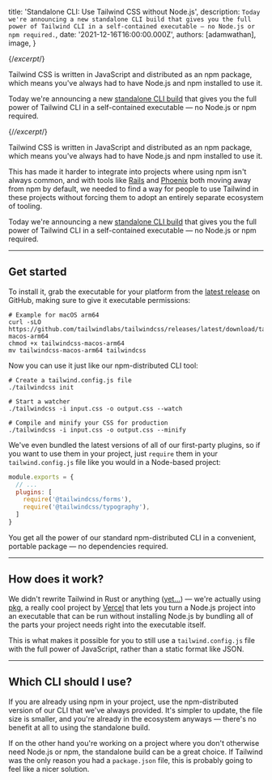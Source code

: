 
  title: 'Standalone CLI: Use Tailwind CSS without Node.js',
  description: `Today we're announcing a new standalone CLI build that gives you the full power of Tailwind CLI in a self-contained executable — no Node.js or npm required.`,
  date: '2021-12-16T16:00:00.000Z',
  authors: [adamwathan],
  image,
}

{/*excerpt*/}

Tailwind CSS is written in JavaScript and distributed as an npm package, which means you've always had to have Node.js and npm installed to use it.

Today we're announcing a new [standalone CLI build](https://github.com/tailwindlabs/tailwindcss/releases/latest) that gives you the full power of Tailwind CLI in a self-contained executable — no Node.js or npm required.

{/*/excerpt*/}

Tailwind CSS is written in JavaScript and distributed as an npm package, which means you've always had to have Node.js and npm installed to use it.

This has made it harder to integrate into projects where using npm isn't always common, and with tools like [Rails](https://world.hey.com/dhh/rails-7-will-have-three-great-answers-to-javascript-in-2021-8d68191b) and [Phoenix](https://github.com/phoenixframework/phoenix/pull/4377) both moving away from npm by default, we needed to find a way for people to use Tailwind in these projects without forcing them to adopt an entirely separate ecosystem of tooling.

Today we're announcing a new [standalone CLI build](https://github.com/tailwindlabs/tailwindcss/releases/latest) that gives you the full power of Tailwind CLI in a self-contained executable — no Node.js or npm required.

---

## Get started

To install it, grab the executable for your platform from the [latest release](https://github.com/tailwindlabs/tailwindcss/releases/latest) on GitHub, making sure to give it executable permissions:

```shell Terminal
# Example for macOS arm64
curl -sLO https://github.com/tailwindlabs/tailwindcss/releases/latest/download/tailwindcss-macos-arm64
chmod +x tailwindcss-macos-arm64
mv tailwindcss-macos-arm64 tailwindcss
```

Now you can use it just like our npm-distributed CLI tool:

```shell Terminal
# Create a tailwind.config.js file
./tailwindcss init

# Start a watcher
./tailwindcss -i input.css -o output.css --watch

# Compile and minify your CSS for production
./tailwindcss -i input.css -o output.css --minify
```

We've even bundled the latest versions of all of our first-party plugins, so if you want to use them in your project, just `require` them in your `tailwind.config.js` file like you would in a Node-based project:

```js tailwind.config.js
module.exports = {
  // ...
  plugins: [
    require('@tailwindcss/forms'),
    require('@tailwindcss/typography'),
  ]
}
```

You get all the power of our standard npm-distributed CLI in a convenient, portable package — no dependencies required.

---

## How does it work?

We didn't rewrite Tailwind in Rust or anything ([yet...](https://twitter.com/malfaitrobin/status/1446905317825069063)) — we're actually using [pkg](https://github.com/vercel/pkg), a really cool project by [Vercel](https://vercel.com) that lets you turn a Node.js project into an executable that can be run without installing Node.js by bundling all of the parts your project needs right into the executable itself.

This is what makes it possible for you to still use a `tailwind.config.js` file with the full power of JavaScript, rather than a static format like JSON.

---

## Which CLI should I use?

If you are already using npm in your project, use the npm-distributed version of our CLI that we've always provided. It's simpler to update, the file size is smaller, and you're already in the ecosystem anyways — there's no benefit at all to using the standalone build.

If on the other hand you're working on a project where you don't otherwise need Node.js or npm, the standalone build can be a great choice. If Tailwind was the only reason you had a `package.json` file, this is probably going to feel like a nicer solution.
